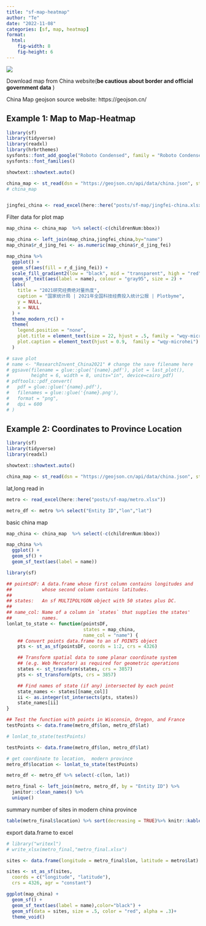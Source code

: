 ```yaml
---
title: "sf-map-heatmap" 
author: "Te"
date: "2022-11-08"
categories: [sf, map, heatmap]
format: 
  html:
    fig-width: 8
    fig-height: 6
---
```


![](https://media.giphy.com/media/d2jjuAZzDSVLZ5kI/giphy-downsized.gif)

Download map from China website(**be cautious about border and official government data** )

China Map geojson source website: https://geojson.cn/

## Example 1: Map to Map-Heatmap

```r
library(sf)
library(tidyverse)
library(readxl)
library(hrbrthemes)
sysfonts::font_add_google("Roboto Condensed", family = "Roboto Condensed")
sysfonts::font_families()

showtext::showtext.auto()

china_map <- st_read(dsn = "https://geojson.cn/api/data/china.json", stringsAsFactors = FALSE)
# china_map  


jingfei_china <- read_excel(here::here("posts/sf-map/jingfei-china.xlsx")) %>% janitor::clean_names() %>% rename(name=de_qu)

```

Filter data for plot map

```r
map_china <- china_map  %>% select(-c(childrenNum:bbox)) 

map_china <- left_join(map_china,jingfei_china,by="name")
map_china$r_d_jing_fei <- as.numeric(map_china$r_d_jing_fei)
```

```r
map_china %>%
  ggplot() +
  geom_sf(aes(fill = r_d_jing_fei)) +
  scale_fill_gradient2(low = "black", mid = "transparent", high = "red") +
  geom_sf_text(aes(label = name), colour = "gray95", size = 2) +
  labs(
    title = "2021研究经费绝对量热度",
    caption = "国家统计局 | 2021年全国科技经费投入统计公报 | Plotbyme",
    y = NULL,
    x = NULL
  ) +
  theme_modern_rc() +
  theme(
    legend.position = "none",
    plot.title = element_text(size = 22, hjust = .5, family = "wqy-microhei"),
    plot.caption = element_text(hjust = 0.9,  family = "wqy-microhei")
  )


```

```r
# save plot
# name <- "ResearchInvent_China2021" # change the save filename here
# ggsave(filename = glue::glue('{name}.pdf'), plot = last_plot(), 
#        height = 6, width = 8, units="in", device=cairo_pdf)
# pdftools::pdf_convert(
#   pdf = glue::glue('{name}.pdf'),
#   filenames = glue::glue('{name}.png'),
#   format = "png", 
#   dpi = 600
# )
```

## Example 2: Coordinates to Province Location

```r
library(sf)
library(tidyverse)
library(readxl)

showtext::showtext.auto()

china_map <- st_read(dsn = "https://geojson.cn/api/data/china.json", stringsAsFactors = FALSE)

```

lat,long read in

```r
metro <- read_excel(here::here("posts/sf-map/metro.xlsx"))

metro_df <- metro %>% select("Entity ID","lon","lat")
```

basic china map

```r
map_china <- china_map  %>% select(-c(childrenNum:bbox)) 
```

```r
map_china %>%
  ggplot() +
  geom_sf() +
  geom_sf_text(aes(label = name))
```

```r
library(sf)

## pointsDF: A data.frame whose first column contains longitudes and
##           whose second column contains latitudes.
##
## states:   An sf MULTIPOLYGON object with 50 states plus DC.
##
## name_col: Name of a column in `states` that supplies the states'
##           names.
lonlat_to_state <- function(pointsDF,
                            states = map_china,
                            name_col = "name") {
    ## Convert points data.frame to an sf POINTS object
    pts <- st_as_sf(pointsDF, coords = 1:2, crs = 4326)

    ## Transform spatial data to some planar coordinate system
    ## (e.g. Web Mercator) as required for geometric operations
    states <- st_transform(states, crs = 3857)
    pts <- st_transform(pts, crs = 3857)

    ## Find names of state (if any) intersected by each point
    state_names <- states[[name_col]]
    ii <- as.integer(st_intersects(pts, states))
    state_names[ii]
}

## Test the function with points in Wisconsin, Oregon, and France
testPoints <- data.frame(metro_df$lon, metro_df$lat)

# lonlat_to_state(testPoints)

```

```r
testPoints <- data.frame(metro_df$lon, metro_df$lat)

# get coordinate to location,  modern province
metro_df$location <- lonlat_to_state(testPoints)

metro_df <- metro_df %>% select(-c(lon, lat))

metro_final <- left_join(metro, metro_df, by = "Entity ID") %>%
  janitor::clean_names() %>%
  unique()

```

summary number of sites in modern china province

```r
table(metro_final$location) %>% sort(decreasing = TRUE)%>% knitr::kable()
```

export data.frame to excel

```r
# library("writexl")
# write_xlsx(metro_final,"metro_final.xlsx")
```

```r
sites <- data.frame(longitude = metro_final$lon, latitude = metro$lat)

sites <- st_as_sf(sites,
  coords = c("longitude", "latitude"),
  crs = 4326, agr = "constant")

ggplot(map_china) +
  geom_sf() +
  geom_sf_text(aes(label = name),color="black") +
  geom_sf(data = sites, size = .5, color = "red", alpha = .3)+
  theme_void()
```
